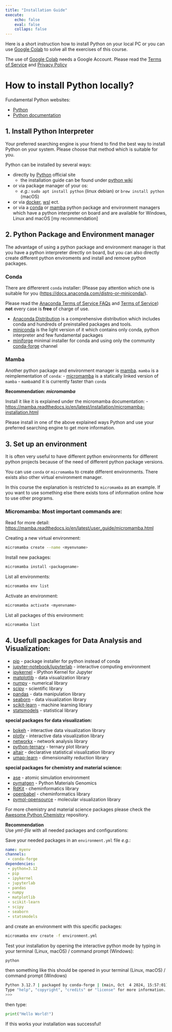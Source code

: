 ```yaml
---
title: "Installation Guide"
execute:
    echo: false
    eval: false
    collaps: false
---
```



Here is a short instruction how to install Python on your local PC or you can use [Google Colab](https://colab.research.google.com) to solve all the exercises of this course.

:::{.callout-information}
The use of [Google Colab](https://colab.research.google.com) needs a Google Account. Please read the [Terms of Service](https://research.google.com/colaboratory/tos_v5.html) and [Privacy Policy](https://policies.google.com/privacy)
:::


# How to install Python locally? {.unnumbered}


Fundamental Python websites:

- [Python](https://www.python.org) 
- [Python documentation](https://www.python.org/doc/)


## 1. Install Python Interpreter {.unnumbered}


Your preferred searching engine is your friend to find the best way to install Python on your system.
Please choose that method which is suitable for you.


Python can be installed by several ways:



- directly by [Python](https://www.python.org/downloads/) official site 
    - the installation guide can be found under [python wiki](https://wiki.python.org/moin/BeginnersGuide/Download)
- or via package manager of your os: 
    - *e.g.:* `sudo apt install python` (linux debian) or `brew install python` (macOS)
- or via [docker](https://www.docker.com/), [wsl](https://learn.microsoft.com/de-de/windows/wsl/install) ect.
- or via a [conda](https://docs.conda.io/projects/conda/en/latest/index.html) or [mamba](https://mamba.readthedocs.io/en/latest/index.html) python package and environment managers which have a python interpreter on board and are available for Windows, Linux and macOS [my recommendation]



## 2. Python Package and Environment manager {.unnumbered}


The advantage of using a python package and environment manager is that you have a python interpreter directly on board, but you can also directly create different python enviroments and install and remove python packages.


### Conda {.unnumbered}


There are differerent `conda` installer:
(Please pay attention which one is suitable for you ([https://docs.anaconda.com/distro-or-miniconda/](https://docs.anaconda.com/distro-or-miniconda/)).

:::{.callout-warning}
Please read the [Anaconda Terms of Service FAQs](https://www.anaconda.com/pricing/terms-of-service-faqs) and [Terms of Service](https://legal.anaconda.com/policies/en/)) **not** every case is **free** of charge of use. 

:::


- [Anaconda Distribution](https://docs.anaconda.com/anaconda/install/) is a comprehensive distribution which includes conda and hundreds of preinstalled packages and tools.
- [miniconda](https://docs.anaconda.com/free/miniconda/index.html) is the light version of it which contains only conda, python interpreter and few fundamental packages
- [miniforge](https://github.com/conda-forge/miniforge) minimal installer for conda and using only the community [conda-forge](https://conda-forge.org/) channel



### Mamba {.unnumbered}


Another python package and environment manager is [mamba](https://mamba.readthedocs.io/en/latest/index.html).
`mamba` is a reimplementation of `conda`:
 - [micromamba](https://mamba.readthedocs.io/en/latest/installation/micromamba-installation.html) is a statically linked version of `mamba` 
 - `mamba`and it is currently faster than `conda`


:::{.callout-tip}
 **Recommendation: *micromamba* ** <br>

Install it like it is explained under the micromamba documentation:
- [https://mamba.readthedocs.io/en/latest/installation/micromamba-installation.html](https://mamba.readthedocs.io/en/latest/installation/micromamba-installation.html)
:::


Please install in one of the above explained ways Python and use your preferred searching engine to get more information.


## 3. Set up an environment {.unnumbered}

It is often very useful to have different python environments for different python projects because of the need of different python package versions.

You can use `conda` or `micromamba` to create different environments. There exists also other virtual environment manager.

In this course the explanation is restricted to `micromamba` as an example. If you want to use something else there exists tons of information online how to use other programs.




### Micromamba: Most important commands are: {.unnumbered}


Read for more detail: [https://mamba.readthedocs.io/en/latest/user_guide/micromamba.html](https://mamba.readthedocs.io/en/latest/user_guide/micromamba.html)



Creating a new virtual environment:


```bash
micromamba create --name <myenvname>
```


Install new packages:


```bash
micromamba install <packagename>
```


List all environments:


```bash
micromamba env list
```


Activate an environment:


```bash
micromamba activate <myenvname>
```


List all packages of this environment:


```bash
micromamba list
```


## 4. Usefull packages for Data Analysis and Visualization:  {.unnumbered}
- [pip](https://packaging.python.org/en/latest/guides/tool-recommendations/) - package installer for python instead of conda
- [jupyter-notebook/jupyterlab](https://jupyter.org/) - interactive computing environment
- [ipykernel](https://pypi.org/project/ipykernel/) - IPython Kernel for Jupyter
- [matplotlib](https://matplotlib.org) - data visualization library
- [numpy](https://numpy.org) - numerical library
- [scipy](https://docs.scipy.org/doc/scipy/reference/) - scientific library
- [pandas](https://pandas.pydata.org/docs/) - data manipulation library
- [seaborn](https://seaborn.pydata.org/examples/index.html) - data visualization library
- [scikit-learn](https://scikit-learn.org/stable/) - machine learning library
- [statsmodels](https://www.statsmodels.org/stable/index.html) - statistical library

**special packages for data visualization:**

- [bokeh](https://docs.bokeh.org/en/latest/index.html) - interactive data visualization library
- [plotly](https://plotly.com/python/) - interactive data visualization library
- [networkx](https://networkx.org/documentation/stable/) - network analysis library
- [python-ternary](https://python-ternary.readthedocs.io/en/latest/) - ternary plot library
- [altair](https://altair-viz.github.io/) - declarative statistical visualization library
- [umap-learn](https://umap-learn.readthedocs.io/en/latest/) - dimensionality reduction library

**special packages for chemistry and material science:**

- [ase](https://wiki.fysik.dtu.dk/ase/) - atomic simulation environment
- [pymatgen](https://pymatgen.org/) - Python Materials Genomics
- [RdKit](https://www.rdkit.org/docs/index.html) - cheminformatics library
- [openbabel](https://openbabel.org/index.html) - cheminformatics library
- [pymol-opensource](https://pymol.org/#opensource) - molecular visualization library

For more chemistry and material science packages please check the [Awesome Python Chemistry](https://github.com/lmmentel/awesome-python-chemistry) repository.




:::{.callout-tip}
**Recommendation** <br> 
Use *yml-file* with all needed packages and configurations:
:::


Save your needed packages in an `environment.yml` file *e.g.*:


 ```yml
 name: myenv
channels:
  - conda-forge
dependencies:
  - python=3.12
  - pip
  - ipykernel
  - jupyterlab
  - pandas
  - numpy
  - matplotlib
  - scikit-learn
  - scipy
  - seaborn
  - statsmodels
 ```


and create an environment with this specific packages:


```bash
micromamba env create -f environment.yml
```


Test your installation by opening the interactive python mode by typing in your terminal (Linux, macOS) / command prompt (Windows):



```bash
python
``` 


then something like this should be opened in your terminal (Linux, macOS) / command prompt (Windows)

```bash
Python 3.12.7 | packaged by conda-forge | (main, Oct  4 2024, 15:57:01) [Clang 17.0.6 ] on darwin
Type "help", "copyright", "credits" or "license" for more information.
>>> 
```


then type:


```python
print("Hello World!")
```

If this works your installation was successful!